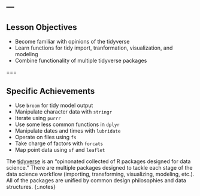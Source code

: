 ---
---

## Lesson Objectives

- Become familiar with opinions of the tidyverse
- Learn functions for tidy import, tranformation, visualization, and modeling
- Combine functionality of multiple tidyverse packages

===

## Specific Achievements
  
- Use `broom` for tidy model output
- Manipulate character data with `stringr`
- Iterate using `purrr`
- Use some less common functions in `dplyr`
- Manipulate dates and times with `lubridate`
- Operate on files using `fs`
- Take charge of factors with `forcats`
- Map point data using `sf` and `leaflet`

The [tidyverse](https://www.tidyverse.org/) is an "opinonated collected of R packages designed for data science." There are multiple packages designed to tackle each stage of the data science workflow (importing, transforming, visualizing, modeling, etc.). All of the packages are unified by common design philosophies and data structures. 
{:.notes}

